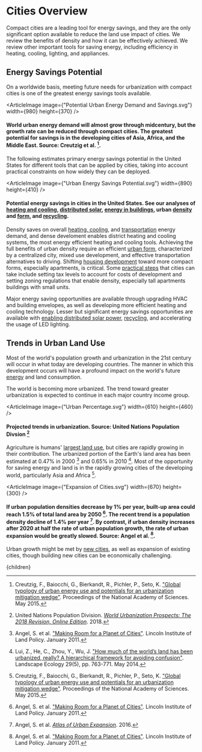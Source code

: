 


# Cities Overview

Compact cities are a leading tool for energy savings, and they are the only significant option available to reduce the land use impact of cities. We review the benefits of density and how it can be effectively achieved. We review other important tools for saving energy, including efficiency in heating, cooling, lighting, and appliances.

## Energy Savings Potential
On a worldwide basis, meeting future needs for urbanization with compact cities is one of the greatest energy savings tools available.

<ArticleImage image={"Potential Urban Energy Demand and Savings.svg"} width={980} height={370} />
#### World urban energy demand will almost grow through midcentury, but the growth rate can be reduced through compact cities. The greatest potential for savings is in the developing cities of Asia, Africa, and the Middle East. Source: Creutzig et al. [^3].

The following estimates primary energy savings potential in the United States for different tools that can be applied by cities, taking into account practical constraints on how widely they can be deployed.

<ArticleImage image={"Urban Energy Savings Potential.svg"} width={890} height={410} />
#### Potential energy savings in cities in the United States. See our analyses of [heating and cooling](/energy/cities/heating), [distributed solar](/energy/energy_production/solar), [energy in buildings](/energy/cities/building_energy), urban [density](/cities/cities_land_use/cities_high_density) and [form](/cities/cities_mobility/cities_pedestrian), and [recycling](/energy/industry/recycling_energy).

Density saves on overall [heating, cooling](/energy/cities/heating), and [transportation](/cities/cities_mobility/cities_transportation_systems) energy demand, and dense develoment enables district heating and cooling systems, the most energy efficient heating and cooling tools. Achieving the full benefits of urban density require an efficient [urban form](/cities/cities_mobility/cities_pedestrian), characterized by a centralized city, mixed use development, and effective transportation alternatives to driving. Shifting [housing development](/cities/cities_land_use/cities_high_density) toward more compact forms, especially apartments, is critical. Some [practical steps](/cities) that cities can take include setting tax levels to account for costs of development and setting zoning regulations that enable density, especially tall apartments buildings with small units.

Major energy saving opportunities are available through upgrading HVAC and building envelopes, as well as developing more efficient heating and cooling technology. Lesser but significant energy savings opportunities are available with [enabling distributed solar power](/energy/energy_production/solar), [recycling](/energy/industry/recycling_energy), and accelerating the usage of LED lighting.

## Trends in Urban Land Use
Most of the world's population growth and urbanization in the 21st century will occur in what today are developing countries. The manner in which this development occurs will have a profound impact on the world's future [energy](/energy/cities/building_energy) and land consumption.

The world is becoming more urbanized. The trend toward greater urbanization is expected to continue in each major country income group.

<ArticleImage image={"Urban Percentage.svg"} width={610} height={460} />
#### Projected trends in urbanization. Source: United Nations Population Divsion [^5]

Agriculture is humans' [largest land use](/habitat/environment/land_use_socio), but cities are rapidly growing in their contribution. The urbanized portion of the Earth's land area has been estimated at 0.47% in 2000 [^2] and 0.65% in 2010 [^4]. Most of the opportunity for saving energy and land is in the rapidly growing cities of the developing world, particularly Asia and Africa [^3].

<ArticleImage image={"Expansion of Cities.svg"} width={670} height={300} />
#### If urban population densities decrease by 1% per year, built-up area could reach 1.5% of total land area by 2050 [^2]. The recent trend is a population density decline of 1.4% per year [^1]. By contrast, if urban density increases after 2020 at half the rate of urban population growth, the rate of urban expansion would be greatly slowed. Source: Angel et al. [^2].

Urban growth might be met by [new cities](/cities/cities_land_use/cities_new_cities), as well as expansion of existing cities, though building new cities can be economically challenging.

[^1]: Angel, S. et al. [*Atlas of Urban Expansion*](http://www.atlasofurbanexpansion.org/). 2016.

[^2]: Angel, S. et al. ["Making Room for a Planet of Cities"](http://www.lincolninst.edu/pubs/1880_Making-Room-for-a-Planet-of-Cities-urban-expansion). Lincoln Institute of Land Policy. January 2011.

[^3]: Creutzig, F., Baiocchi, G., Bierkandt, R., Pichler, P., Seto, K. ["Global typology of urban energy use and potentials for an urbanization mitigation wedge"](http://www.pnas.org/content/112/20/6283.full). Proceedings of the National Academy of Sciences. May 2015.

[^4]: Lui, Z., He, C., Zhou, Y., Wu, J. ["How much of the world’s land has been urbanized, really? A hierarchical framework for avoiding confusion"](https://link.springer.com/article/10.1007/s10980-014-0034-y). Landscape Ecology 29(5), pp. 763-771. May 2014.

[^5]: United Nations Population Division. [*World Urbanization Prospects: The 2018 Revision, Online Edition*](https://population.un.org/wup/). 2018.

  <Article 
    focusAreaUrl={focusAreaUrl} 
    hierarchy={hierarchy} 
    site={site}
  >
    {children}
  </Article>